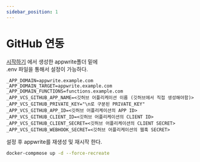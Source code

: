 ```yaml
---
sidebar_position: 1
---
```

# GitHub 연동

[시작하기](/docs/backend/appwrite/시작하기/docker) 에서 생성한 appwrite폴더 밑에 <br/>
.env 파일을 통해서 설정이 가능하다.

```dotenv
_APP_DOMAIN=appwrite.example.com
_APP_DOMAIN_TARGET=appwrite.example.com
_APP_DOMAIN_FUNCTIONS=functions.example.com
_APP_VCS_GITHUB_APP_NAME=<깃허브 어플리케이션 이름 (깃허브에서 직접 생성해야함)>
_APP_VCS_GITHUB_PRIVATE_KEY="\n로 구분된 PRIVATE_KEY"
_APP_VCS_GITHUB_APP_ID=<깃허브 어플리케이션의 APP ID>
_APP_VCS_GITHUB_CLIENT_ID=<깃허브 어플리케이션의 CLIENT ID>
_APP_VCS_GITHUB_CLIENT_SECRET=<깃허브 어플리케이션의 CLIENT SECRET>
_APP_VCS_GITHUB_WEBHOOK_SECRET=<깃허브 어플리케이션의 웹훅 SECRET>
```

설정 후 appwrite를 재생성 및 재시작 한다.
```bash
docker-compmose up -d --force-recreate
```